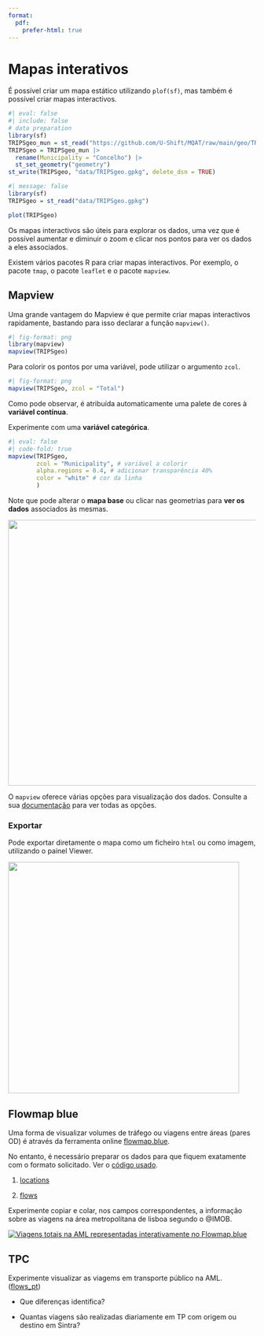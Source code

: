 ```yaml
---
format:
  pdf:
    prefer-html: true
---
```


# Mapas interativos

É possível criar um mapa estático utilizando `plof(sf)`, mas também é possível criar mapas interactivos.

```r
#| eval: false
#| include: false
# data preparation
library(sf)
TRIPSgeo_mun = st_read("https://github.com/U-Shift/MQAT/raw/main/geo/TRIPSgeo_mun.gpkg")
TRIPSgeo = TRIPSgeo_mun |> 
  rename(Municipality = "Concelho") |> 
  st_set_geometry("geometry")
st_write(TRIPSgeo, "data/TRIPSgeo.gpkg", delete_dsn = TRUE)
```

```r
#| message: false
library(sf)
TRIPSgeo = st_read("data/TRIPSgeo.gpkg")

plot(TRIPSgeo)
```

Os mapas interactivos são úteis para explorar os dados, uma vez que é possível aumentar e diminuir o zoom e clicar nos pontos para ver os dados a eles associados.

Existem vários pacotes R para criar mapas interactivos.
Por exemplo, o pacote `tmap`, o pacote `leaflet` e o pacote `mapview`.

## Mapview

Uma grande vantagem do Mapview é que permite criar mapas interactivos rapidamente, bastando para isso declarar a função `mapview()`.

```r
#| fig-format: png
library(mapview)
mapview(TRIPSgeo)
```

Para colorir os pontos por uma variável, pode utilizar o argumento `zcol`.

```r
#| fig-format: png
mapview(TRIPSgeo, zcol = "Total")
```

Como pode observar, é atribuída automaticamente uma palete de cores à **variável contínua**.

Experimente com uma **variável** **categórica**.

```r
#| eval: false
#| code-fold: true
mapview(TRIPSgeo,
        zcol = "Municipality", # variável a colorir
        alpha.regions = 0.4, # adicionar transparência 40%
        color = "white" # cor da linha
        ) 
```

::: {.callout-note appearance="simple"}
Note que pode alterar o **mapa base** ou clicar nas geometrias para **ver os dados** associados às mesmas.
:::

![](images/clipboard-3307189144.png){width="540"}

O `mapview` oferece várias opções para visualização dos dados.
Consulte a sua [documentação](https://r-spatial.github.io/mapview/articles/mapview_02-advanced.html) para ver todas as opções.

### Exportar

Pode exportar diretamente o mapa como um ficheiro `html` ou como imagem, utilizando o painel Viewer.

![](images/clipboard-3542861620.png){width="470"}

## Flowmap blue

Uma forma de visualizar volumes de tráfego ou viagens entre áreas (pares OD) é através da ferramenta online [flowmap.blue](https://www.flowmap.blue/in-browser).

No entanto, é necessário preparar os dados para que fiquem exatamente com o formato solicitado.
Ver o [código usado](https://github.com/rosamfelix/PGmob360/blob/main/code/flowmap_test.R).

1.  [locations](https://raw.githubusercontent.com/rosamfelix/PGmob360/refs/heads/main/data/locations.csv)

2.  [flows](https://raw.githubusercontent.com/rosamfelix/PGmob360/refs/heads/main/data/flows.csv)

Experimente copiar e colar, nos campos correspondentes, a informação sobre as viagens na área metropolitana de lisboa segundo o @IMOB.

[![Viagens totais na AML representadas interativamente no Flowmap.blue](images/clipboard-895240007.png)](https://www.flowmap.blue/in-browser)

::: callout-tip
## TPC

Experimente visualizar as viagems em transporte público na AML.
([flows_pt](https://raw.githubusercontent.com/rosamfelix/PGmob360/refs/heads/main/data/flows_tp.csv))

-   Que diferenças identifica?

-   Quantas viagens são realizadas diariamente em TP com origem ou destino em Sintra?
:::
